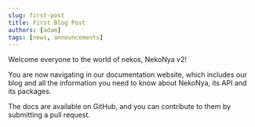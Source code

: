 ```yaml
---
slug: first-post
title: First Blog Post
authors: [adam]
tags: [news, announcements]
---
```


<!-- truncate -->
Welcome everyone to the world of nekos, NekoNya v2!

You are now navigating in our documentation website, which includes our blog and all the information you need to know about NekoNya, its API and its packages.

The docs are available on GitHub, and you can contribute to them by submitting a pull request.